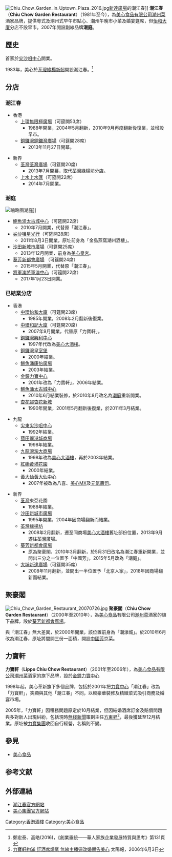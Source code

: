 [[File:Chiu_Chow_Garden_in_Uptown_Plaza_2016.jpg|thumb]][[新達廣場|新達廣場]]的潮江春]]
'''潮江春'''（'''Chiu Chow Garden Restaurant'''）（1981年至今），為[[美心食品有限公司|美心食品有限公司]][[潮州菜|潮州菜]]酒家品牌，提供粵式及潮州式早午市點心、潮州午晚市小菜及婚宴筵席，但[[怡和大廈|怡和大廈]]分店不設早市。2007年開設副線品牌'''潮庭'''。

==歷史==
首家於[[尖沙咀中心|尖沙咀中心]]開業。

1983年，美心於[[荃灣|荃灣]][[綠楊新邨|綠楊新邨]]開設潮江春。<ref>鄭宏泰、高皓(2016)，《創業垂統——華人家族企業發展特質與思考》第131頁</ref>

==分店==
===潮江春===
*香港
**[[上環|上環]][[無限極廣場|無限極廣場]]（可筵開53席）
***1988年開業，2004年5月翻新，2010年9月再度翻新後復業，並增設早市。
**[[銅鑼灣|銅鑼灣]][[銅鑼灣廣場|銅鑼灣廣場]]（可筵開28席）
***2013年11月27日開幕。

*新界
**[[荃灣|荃灣]][[荃灣廣場|荃灣廣場]]（可筵開20席）
***2013年7月開幕，取代[[荃灣|荃灣]][[綠楊坊|綠楊坊]]分店。
**[[上水|上水]][[上水匯|上水匯]]（可筵開22席）
***2014年7月開業。

===潮庭===
[[File:Chiu_Chow_Garden_New_Town_Plaza_2014.jpg|缩略图]]潮庭]]
*[[鰂魚涌|鰂魚涌]][[太古城中心|太古城中心]]（可筵開22席）
**2010年7月開業，代替原「潮江春」。
*[[尖沙咀|尖沙咀]][[星光行|星光行]]（可筵開28席）
**2011年8月3日開業，原址前身為「金島燕窩潮州酒樓」。
*[[沙田_(香港)|沙田]][[新城市廣場|新城市廣場]]（可筵開25席）
**2013年12月開業，前身為[[美心皇宮|美心皇宮]]。
*[[葵芳|葵芳]][[新都會廣場|新都會廣場]] （可筵開24席）
**2015年5月開業，代替原「潮江春」。
*[[將軍澳|將軍澳]][[將軍澳中心|將軍澳中心]]（可筵開22席）
**2017年1月23日開業。

===已結業分店===

*香港
**[[中環|中環]][[怡和大廈|怡和大廈]]（可筵開23席）
***1985年開業，2008年2月翻新後復業。
**[[中環|中環]][[和記大廈|和記大廈]]（可筵開20席）
***2007年9月開業，代替原「力寶軒」。
**[[銅鑼灣|銅鑼灣]][[興利中心|興利中心]]
***1997年代改為[[美心大酒樓|美心大酒樓]]。
**[[銅鑼灣|銅鑼灣]][[皇室堡|皇室堡]]
***2000年結業。
**[[鰂魚涌|鰂魚涌]][[康怡廣場|康怡廣場]]
***2003年結業。
**[[金鐘|金鐘]][[力寶中心|力寶中心]]
***2001年改為「力寶軒」，2006年結業。
**[[鰂魚涌|鰂魚涌]][[太古城中心|太古城中心]] 
***2010年6月結業裝修，於2010年8月改名為[[潮庭|潮庭]]重新開業。
**[[杏花邨|杏花邨]][[杏花新城|杏花新城]]
***1990年開業，2001年5月翻新後復業，於2011年3月結業。

*九龍
**[[尖東|尖東]][[尖沙咀中心|尖沙咀中心]]
***1992年結業。
**[[藍田_(香港)|藍田]][[麗港城商場|麗港城商場]]
***1998年結業。
**[[九龍灣|九龍灣]][[淘大商場|淘大商場]]
***1998年改為[[美心大酒樓|美心大酒樓]]，再於2003年結業。
**[[紅磡|紅磡]][[黃埔花園|黃埔花園]]
***2000年結業。
**[[黃大仙_(香港地方)|黃大仙]][[黃大仙中心|黃大仙中心]]
***2007年被改為八喜、[[美心MX|美心MX]]及[[元氣壽司|元氣壽司]]。

*新界
**[[荃灣|荃灣]]東亞花園
***1988年結業。
**[[沙田_(香港)|沙田]][[新城市廣場|新城市廣場]]
***1995年開業，2004年因商場翻新而結業。
**[[荃灣|荃灣]][[綠楊坊|綠楊坊]]
***2008年2月翻新，遷至同商場[[美心大酒樓|美心大酒樓]]舊址部份位置，2013年9月遷往[[荃灣廣場|荃灣廣場]]。
**[[葵芳|葵芳]][[新都會廣場|新都會廣場]]
***原為聚豪閣，2010年3月翻新，於5月31日改名為潮江春重新開業，並間出三分之一位置予「中國芳」，2015年5月改為「潮庭」。
**[[大埔_(香港)|大埔]][[新達廣場|新達廣場]]（可筵開35席）
***2008年11月翻新，並間出一半位置予「北京人家」，2018年因商場翻新而結業。

==聚豪閣==
[[File:Chiu_Chow_Garden_Restaurant_20070726.jpg|thumb]]
'''聚豪閣'''（'''Chiu Chow Garden Restaurant'''）（2000年至2010年），為[[美心食品|美心食品]]有限公司[[潮州菜|潮州菜]]酒家的旗下品牌，設於[[葵芳|葵芳]][[新都會廣場|新都會廣場]]。

與「潮江春」無大差異，於2000年開業，該位置前身為「潮濠城」。於2010年6月改為潮江春，原址將間開三份一面積，開設[[北京樓|中國芳]]京菜。

==力寶軒==
'''力寶軒'''（'''Lippo Chiu Chow Restaurant'''）（2001年至2006年），為[[美心食品有限公司|美心食品有限公司]][[潮州菜|潮州菜]]酒家的旗下品牌，設於[[金鐘|金鐘]][[力寶中心|力寶中心]]

1998年起，美心革新旗下多個品牌，包括於2001年把[[力寶中心|力寶中心]]「潮江春」改為「力寶軒」，突顯與其他「潮江春」不同，以較豪華裝修及精緻菜式吸引商務及婚宴市場。

2005年，「力寶軒」因租務問題原定於10月結業，但因結婚酒席訂金及賠償問題與多對新人出現糾紛，包括現時[[無綫新聞|無綫新聞]]策劃主任[[方東昇|方東昇]]<ref>[http://the-sun.on.cc/channels/news/20060603/20060603025807_0000.html 力寶軒約滿 訂酒席爛尾 無線主播逼改婚期告美心] {{Wayback|url=http://the-sun.on.cc/channels/news/20060603/20060603025807_0000.html |date=20210116204312 }}太陽報，2006年6月3日</ref>，最後獲延至12月結業。原址被[[力寶集團|力寶集團]]收回自行經營，名稱則不變。

==參見==
*[[美心食品|美心食品]]

==参考文献==
{{Reflist}}

==外部連結==
{{Commonscat|Maxim's Catering}}
*[https://www.maximschinese.com.hk/brand/2 潮江春官方網站] {{Wayback|url=https://www.maximschinese.com.hk/brand/2 |date=20210126152154 }}
*[https://web.archive.org/web/20131226032450/http://www.maxims.com.hk/ 美心集團官方網站]

{{怡和洋行}}

[[Category:香港酒樓|Category:香港酒樓]]
[[Category:美心食品|Category:美心食品]]